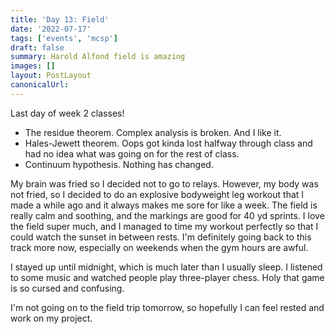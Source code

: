 ```yaml
---
title: 'Day 13: Field'
date: '2022-07-17'
tags: ['events', 'mcsp']
draft: false
summary: Harold Alfond field is amazing
images: []
layout: PostLayout
canonicalUrl:
---
```


Last day of week 2 classes!

- The residue theorem. Complex analysis is broken. And I like it.
- Hales-Jewett theorem. Oops got kinda lost halfway through class and had no idea what was going on for the rest of class.
- Continuum hypothesis. Nothing has changed.

My brain was fried so I decided not to go to relays. However, my body was not fried, so I decided to do an explosive bodyweight leg workout that I made a while ago and it always makes me sore for like a week. The field is really calm and soothing, and the markings are good for 40 yd sprints. I love the field super much, and I managed to time my workout perfectly so that I could watch the sunset in between rests. I'm definitely going back to this track more now, especially on weekends when the gym hours are awful.

I stayed up until midnight, which is much later than I usually sleep. I listened to some music and watched people play three-player chess. Holy that game is so cursed and confusing.

I'm not going on to the field trip tomorrow, so hopefully I can feel rested and work on my project.
